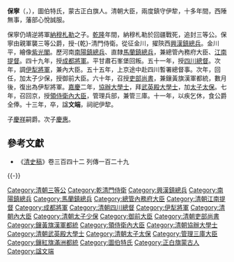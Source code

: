 {{otheruse|保寧 (消歧義)}}
'''保寧'''（{{lang-mnc|ᠪᠣᡠᠨᡳᠩ|v=booning}}，{{bd|18世纪|?|1808年|}}），圖伯特氏，蒙古正白旗人。清朝大臣，兩度鎮守伊犂，十多年間，西陲無事，藩部心悅誠服。

保寧仍靖逆將軍[[納穆札勒|納穆札勒]]之子。[[乾隆|乾隆]]年間，納穆札勒於回疆戰死，追封三等公。保寧由親軍襲三等公爵，授-{乾}-清門侍衛。從征金川，擢陝西[[興漢鎮總兵|興漢鎮總兵]]。金川平，繪像[[紫光閣|紫光閣]]。歷河南[[南陽鎮總兵|南陽鎮總兵]]、直隸[[馬蘭鎮總兵|馬蘭鎮總兵]]，兼總管內務府大臣、[[江南提督|江南提督]]。四十九年，授[[成都將軍|成都將軍]]。平甘肅石峯堡回叛。五十一年，授[[四川總督|四川總督]]。次年，調[[伊犁將軍|伊犁將軍]]，兼內大臣。五十五年，上京途中赴四川暫署總督事。次年，回任，加太子少保，授御前大臣。六十年，召授[[吏部尚書|吏部尚書]]，兼鑲黃旗漢軍都統，數月後，復出為伊犁將軍。[[嘉慶|嘉慶]]二年，[[協辦大學士|協辦大學士]]，拜[[武英殿大學士|武英殿大學士]]，加[[太子太保|太子太保]]。七年，召回京，授[[領侍衛內大臣|領侍衛內大臣]]，管理兵部，兼管三庫。十一年，以疾乞休，食公爵全俸。十三年，卒，諡'''文端'''，祠祀伊犂。

子[[慶祥|慶祥]]嗣爵。次子[[慶惠|慶惠]]。

==參考文獻==
*《[[清史稿|清史稿]]》卷三百四十二 列傳一百二十九
{{-}}
{{start box}}
{{s-off}}
{{succession box|[[金簡|金簡]]|[[書麟|書麟]]|[[清朝吏部尚書列表|清朝吏部滿尚書]]|<small>乾隆五十九年十二月丙子 - 嘉慶四年正月戊辰</small><br /><small>1795年1月13日 - 1799年2月13日</small>}}
{{end box}}

{{DEFAULTSORT:B保}}
[[Category:清朝三等公|Category:清朝三等公]]
[[Category:乾清門侍衛|Category:乾清門侍衛]]
[[Category:興漢鎮總兵|Category:興漢鎮總兵]]
[[Category:南陽鎮總兵|Category:南陽鎮總兵]]
[[Category:馬蘭鎮總兵|Category:馬蘭鎮總兵]]
[[Category:總管內務府大臣|Category:總管內務府大臣]]
[[Category:清朝江南提督|Category:清朝江南提督]]
[[Category:成都將軍|Category:成都將軍]]
[[Category:清朝四川總督|Category:清朝四川總督]]
[[Category:伊犁將軍|Category:伊犁將軍]]
[[Category:清朝內大臣|Category:清朝內大臣]]
[[Category:清朝太子少保|Category:清朝太子少保]]
[[Category:御前大臣|Category:御前大臣]]
[[Category:清朝吏部尚書|Category:清朝吏部尚書]]
[[Category:鑲黃旗漢軍都統|Category:鑲黃旗漢軍都統]]
[[Category:領侍衛內大臣|Category:領侍衛內大臣]]
[[Category:清朝協辦大學士|Category:清朝協辦大學士]]
[[Category:清朝武英殿大學士|Category:清朝武英殿大學士]]
[[Category:清朝太子太保|Category:清朝太子太保]]
[[Category:管理三庫大臣|Category:管理三庫大臣]]
[[Category:鑲紅旗滿洲都統|Category:鑲紅旗滿洲都統]]
[[Category:圖伯特氏|Category:圖伯特氏]]
[[Category:正白旗蒙古人|Category:正白旗蒙古人]]
[[Category:諡文端|Category:諡文端]]